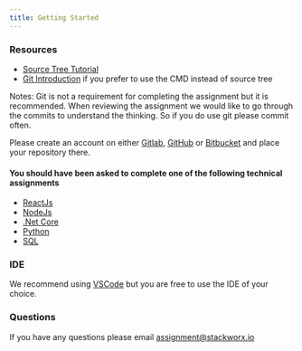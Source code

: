 ```yaml
---
title: Getting Started
---
```


### Resources

- [Source Tree Tutorial](https://confluence.atlassian.com/bitbucket/tutorial-learn-sourcetree-with-bitbucket-cloud-760120235.html)
- [Git Introduction](https://git-scm.com/book/en/v1/Getting-Started) if you prefer to use the CMD instead of source tree

Notes: Git is not a requirement for completing the assignment but it is recommended. When reviewing
the assignment we would like to go through the commits to understand the thinking. So if you do use git please commit often.

Please create an account on either [Gitlab](https://gitlab.com/), [GitHub](https://github.com/) or [Bitbucket](https://bitbucket.org/) and place your repository there.

#### You should have been asked to complete one of the following technical assignments

- [ReactJs](reactjs/brief)
- [NodeJs](nodejs/brief)
- [.Net Core](dotnet/brief)
- [Python](python/brief)
- [SQL](sql/brief)

### IDE

We recommend using [VSCode](https://code.visualstudio.com/) but you are
free to use the IDE of your choice.

### Questions

If you have any questions please email [assignment@stackworx.io](mailto:team@stackworx.io)
